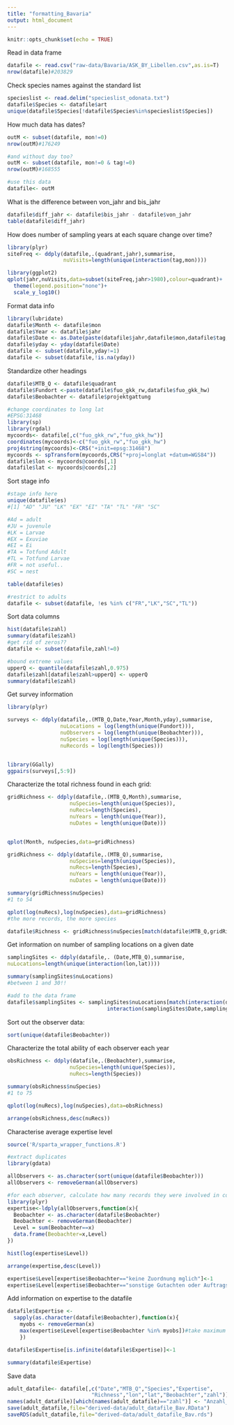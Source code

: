 ```yaml
---
title: "formatting_Bavaria"
output: html_document
---
```


```r

knitr::opts_chunk$set(echo = TRUE)

```

Read in data frame

```r

datafile <- read.csv("raw-data/Bavaria/ASK_BY_Libellen.csv",as.is=T)
nrow(datafile)#203829

```

Check species names against the standard list

```r

specieslist <- read.delim("specieslist_odonata.txt")
datafile$Species <- datafile$art
unique(datafile$Species[!datafile$Species%in%specieslist$Species])

```

How much data has dates?

```r

outM <- subset(datafile, mon!=0)
nrow(outM)#176249

#and without day too?
outM <- subset(datafile, mon!=0 & tag!=0)
nrow(outM)#168555

#use this data
datafile<- outM

```

What is the difference between von_jahr and bis_jahr

```r

datafile$diff_jahr <- datafile$bis_jahr - datafile$von_jahr
table(datafile$diff_jahr)

```

How does number of sampling years at each square change over time?

```r

library(plyr)
siteFreq <- ddply(datafile,.(quadrant,jahr),summarise,
                  nuVisits=length(unique(interaction(tag,mon))))

library(ggplot2)
qplot(jahr,nuVisits,data=subset(siteFreq,jahr>1980),colour=quadrant)+
  theme(legend.position="none")+
  scale_y_log10()

```

Format data info

```r

library(lubridate)
datafile$Month <- datafile$mon
datafile$Year <- datafile$jahr
datafile$Date <- as.Date(paste(datafile$jahr,datafile$mon,datafile$tag,sep="-"))
datafile$yday <- yday(datafile$Date)
datafile <- subset(datafile,yday!=1)
datafile <- subset(datafile,!is.na(yday))

```

Standardize other headings

```r

datafile$MTB_Q <- datafile$quadrant
datafile$Fundort <-paste(datafile$fuo_gkk_rw,datafile$fuo_gkk_hw)
datafile$Beobachter <- datafile$projektgattung 

#change coordinates to long lat
#EPSG:31468
library(sp)
library(rgdal)
mycoords<- datafile[,c("fuo_gkk_rw","fuo_gkk_hw")]
coordinates(mycoords)<-c("fuo_gkk_rw","fuo_gkk_hw")
proj4string(mycoords)<-CRS("+init=epsg:31468")
mycoords <- spTransform(mycoords,CRS("+proj=longlat +datum=WGS84"))
datafile$lon <- mycoords@coords[,1]
datafile$lat <- mycoords@coords[,2]

```


Sort stage info
```r

#stage info here
unique(datafile$es)
#[1] "AD" "JU" "LK" "EX" "EI" "TA" "TL" "FR" "SC"

#Ad = adult
#JU = juvenule
#LK = Larvae
#EX = Exuviae
#EI = Ei
#TA = Totfund Adult
#TL = Totfund Larvae
#FR = not useful..
#SC = nest

table(datafile$es)

#restrict to adults
datafile <- subset(datafile, !es %in% c("FR","LK","SC","TL"))

```


Sort data columns

```r

hist(datafile$zahl)
summary(datafile$zahl)
#get rid of zeros??
datafile <- subset(datafile,zahl!=0)

#bound extreme values
upperQ <- quantile(datafile$zahl,0.975)
datafile$zahl[datafile$zahl>upperQ] <- upperQ 
summary(datafile$zahl)

```

Get survey information

```r

library(plyr)

surveys <- ddply(datafile,.(MTB_Q,Date,Year,Month,yday),summarise,
                 nuLocations = log(length(unique(Fundort))),
                 nuObservers = log(length(unique(Beobachter))),
                 nuSpecies = log(length(unique(Species))),
                 nuRecords = log(length(Species)))


library(GGally)
ggpairs(surveys[,5:9])


```

Characterize the total richness found in each grid:

```r


gridRichness <- ddply(datafile,.(MTB_Q,Month),summarise,
                    nuSpecies=length(unique(Species)),
                    nuRecs=length(Species),
                    nuYears = length(unique(Year)),
                    nuDates = length(unique(Date)))


qplot(Month, nuSpecies,data=gridRichness)

gridRichness <- ddply(datafile,.(MTB_Q),summarise,
                    nuSpecies=length(unique(Species)),
                    nuRecs=length(Species),
                    nuYears = length(unique(Year)),
                    nuDates = length(unique(Date)))

summary(gridRichness$nuSpecies)
#1 to 54

qplot(log(nuRecs),log(nuSpecies),data=gridRichness)
#the more records, the more species

datafile$Richness <- gridRichness$nuSpecies[match(datafile$MTB_Q,gridRichness$MTB_Q)]

```


Get information on number of sampling locations on a given date

```r

samplingSites <- ddply(datafile,. (Date,MTB_Q),summarise,
nuLocations=length(unique(interaction(lon,lat))))

summary(samplingSites$nuLocations)
#between 1 and 30!!

#add to the data frame
datafile$samplingSites <- samplingSites$nuLocations[match(interaction(datafile$Date,datafile$MTB_Q),
                                interaction(samplingSites$Date,samplingSites$MTB_Q))]

```

Sort out the observer data:

```r

sort(unique(datafile$Beobachter))

```

Characterize the total ability of each observer each year

```r

obsRichness <- ddply(datafile,.(Beobachter),summarise,
                    nuSpecies=length(unique(Species)),
                    nuRecs=length(Species))

summary(obsRichness$nuSpecies)
#1 to 75

qplot(log(nuRecs),log(nuSpecies),data=obsRichness)

arrange(obsRichness,desc(nuRecs))

```

Characterise average expertise level

```r

source('R/sparta_wrapper_functions.R')

#extract duplicates
library(gdata)

allObservers <- as.character(sort(unique(datafile$Beobachter)))
allObservers <- removeGerman(allObservers)

#for each observer, calculate how many records they were involved in collecting
library(plyr)
expertise<-ldply(allObservers,function(x){
  Beobachter <- as.character(datafile$Beobachter)
  Beobachter <- removeGerman(Beobachter)
  Level = sum(Beobachter==x)
  data.frame(Beobachter=x,Level)
})

hist(log(expertise$Level))  

arrange(expertise,desc(Level))

expertise$Level[expertise$Beobachter=="keine Zuordnung mglich"]<-1
expertise$Level[expertise$Beobachter=="sonstige Gutachten oder Auftragskartierungen"]<-1

```

Add information on expertise to the datafile

```r

datafile$Expertise <-
  sapply(as.character(datafile$Beobachter),function(x){
    myobs <- removeGerman(x)
    max(expertise$Level[expertise$Beobachter %in% myobs])#take maximum level when there is a group of observers
    })

datafile$Expertise[is.infinite(datafile$Expertise)]<-1

summary(datafile$Expertise)

```


Save data

```r

adult_datafile<- datafile[,c("Date","MTB_Q","Species","Expertise",
                           "Richness","lon","lat","Beobachter","zahl")]
names(adult_datafile)[which(names(adult_datafile)=="zahl")] <- "Anzahl_min"
save(adult_datafile,file="derived-data/adult_datafile_Bav.RData")
saveRDS(adult_datafile,file="derived-data/adult_datafile_Bav.rds")

```

